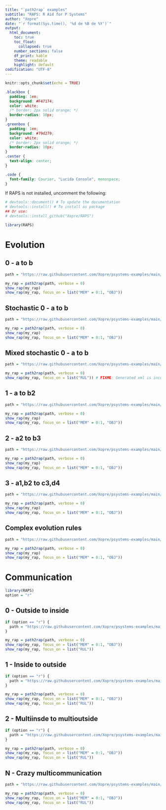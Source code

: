 ```yaml
---
title: "`path2rap` examples"
subtitle: "RAPS: R Aid for P Systems"
author: "Xopre"
date: "`r format(Sys.time(), '%d de %B de %Y')`"
output: 
  html_document:
    toc: true
    toc_float: 
      collapsed: true
    number_sections: false 
    df_print: kable
    theme: readable
    highlight: default 
codification: "UTF-8"
---
```


```r
knitr::opts_chunk$set(echo = TRUE)
```

```css
.blackbox {
  padding: 1em;
  background: #F47174;
  color: white;
  /* border: 2px solid orange; */
  border-radius: 10px;
}
.greenbox {
  padding: 1em;
  background: #79d279;
  color: white;
  /* border: 2px solid orange; */
  border-radius: 10px;
}
.center {
  text-align: center;
}

.code {
  font-family: Courier, "Lucida Console", monospace;
}
```

If RAPS is not installed, uncomment the following:
```r
# devtools::document() # To update the documentation
# devtools::install() # To install as package
## Or use:
# devtools::install_github("Xopre/RAPS")
```

```r
library(RAPS)
```
# Evolution

## 0 - a to b
```r
path = "https://raw.githubusercontent.com/Xopre/psystems-examples/main/plingua5/RAPS/increasing_rules_evolution/0%20-%20%20a_to_b.xml"

my_rap = path2rap(path, verbose = 0)
show_rap(my_rap)
show_rap(my_rap, focus_on = list("MEM" = 0:1, "OBJ"))
```
## Stochastic 0 - a to b
```r
path = "https://raw.githubusercontent.com/Xopre/psystems-examples/main/plingua5/RAPS/increasing_rules_evolution/0%20-%20a_to_b_stochastic.xml"

my_rap = path2rap(path, verbose = 0)
show_rap(my_rap)
show_rap(my_rap, focus_on = list("MEM" = 0:1, "OBJ"))
```

## Mixed stochastic 0 - a to b
```r
path = "https://raw.githubusercontent.com/Xopre/psystems-examples/main/plingua5/RAPS/increasing_rules_evolution/0%20-%20a_to_b_stochastic_mixed.xml"

my_rap = path2rap(path, verbose = 0)
show_rap(my_rap, focus_on = list("RUL")) # FIXME: Generated xml is incorrect
```

## 1 - a to b2
```r
path = "https://raw.githubusercontent.com/Xopre/psystems-examples/main/plingua5/RAPS/increasing_rules/1%20-%20%20a_to_b2.xml"

my_rap = path2rap(path, verbose = 0)
show_rap(my_rap)
show_rap(my_rap, focus_on = list("MEM" = 0:1, "OBJ"))
```


## 2 - a2 to b3
```r
path = "https://raw.githubusercontent.com/Xopre/psystems-examples/main/plingua5/RAPS/increasing_rules/2%20-%20%20a2_to_b3.xml"

my_rap = path2rap(path, verbose = 0)
show_rap(my_rap)
show_rap(my_rap, focus_on = list("MEM" = 0:1, "OBJ"))
```


## 3 - a1,b2 to c3,d4
```r
path = "https://raw.githubusercontent.com/Xopre/psystems-examples/main/plingua5/RAPS/increasing_rules/3%20-%20%20a1%2Cb2_to_c3%2Cd4.xml"

my_rap = path2rap(path, verbose = 0)
show_rap(my_rap)
show_rap(my_rap, focus_on = list("MEM" = 0:1, "OBJ"))
```


## Complex evolution rules
```r
path = "https://raw.githubusercontent.com/Xopre/psystems-examples/main/plingua5/RAPS/stochastic_model_001_RAPS_like_evolution.xml"

my_rap = path2rap(path, verbose = 0)
show_rap(my_rap)
show_rap(my_rap, focus_on = list("MEM" = 0:1, "OBJ"))
```


# Communication
```r
library(RAPS)
option = "r"
```



## 0 - Outside to inside

```r
if (option == "r") {
  path = "https://raw.githubusercontent.com/Xopre/psystems-examples/main/plingua5/RAPS/increasing_rules_communication/0%20-%20a_outside_to_a_inside_r.xml"  
}

my_rap = path2rap(path, verbose = 0)
show_rap(my_rap, focus_on = list("MEM" = 0:1, "OBJ"))
show_rap(my_rap, focus_on = list("RUL"))
```

## 1 - Inside to outside
```r
if (option == "r") {
  path = "https://raw.githubusercontent.com/Xopre/psystems-examples/main/plingua5/RAPS/increasing_rules_communication/1%20-%20a_inside_to_a_outside_r.xml"
}

my_rap = path2rap(path, verbose = 0)
show_rap(my_rap, focus_on = list("MEM" = 0:1, "OBJ"))
show_rap(my_rap, focus_on = list("RUL"))
```

## 2 - Multiinsde to multioutside
```r
if (option == "r") {
  path = "https://raw.githubusercontent.com/Xopre/psystems-examples/main/plingua5/RAPS/increasing_rules_communication/2%20-%20multi_inside_to_multi_outside_r.xml"
}

my_rap = path2rap(path, verbose = 0)
show_rap(my_rap, focus_on = list("MEM" = 0:1, "OBJ"))
show_rap(my_rap, focus_on = list("RUL"))
```

## N - Crazy multicommunication
```r
path = "https://raw.githubusercontent.com/Xopre/psystems-examples/main/plingua5/RAPS/increasing_rules_communication/N%20-%20crazy_multi_inside_to_crazy_multi_outside.xml"

my_rap = path2rap(path, verbose = 0)
show_rap(my_rap, focus_on = list("MEM" = 0:1, "OBJ"))
show_rap(my_rap, focus_on = list("RUL"))
```

